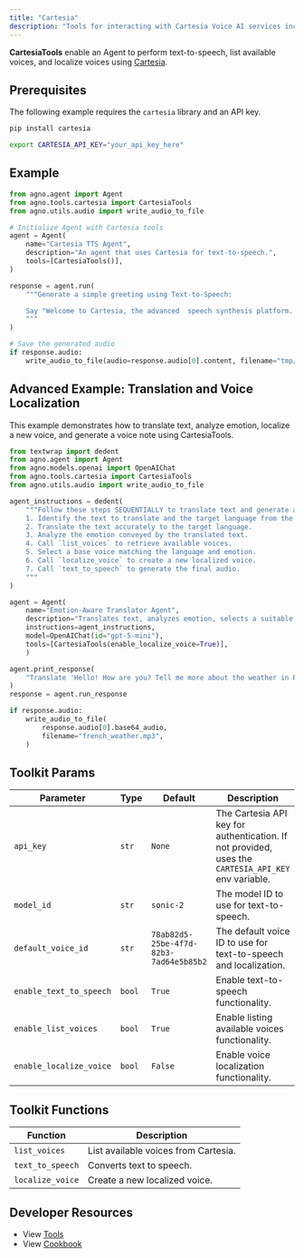 ```yaml
---
title: "Cartesia"
description: "Tools for interacting with Cartesia Voice AI services including text-to-speech and voice localization"
---
```


**CartesiaTools** enable an Agent to perform text-to-speech, list available voices, and localize voices using [Cartesia](https://docs.cartesia.ai/).

## Prerequisites

The following example requires the `cartesia` library and an API key.

```bash
pip install cartesia
```

```bash
export CARTESIA_API_KEY="your_api_key_here"
```

## Example

```python
from agno.agent import Agent
from agno.tools.cartesia import CartesiaTools
from agno.utils.audio import write_audio_to_file

# Initialize Agent with Cartesia tools
agent = Agent(
    name="Cartesia TTS Agent",
    description="An agent that uses Cartesia for text-to-speech.",
    tools=[CartesiaTools()],
)

response = agent.run(
    """Generate a simple greeting using Text-to-Speech:

    Say "Welcome to Cartesia, the advanced  speech synthesis platform. This speech is generated by an agent."
    """
)

# Save the generated audio
if response.audio:
    write_audio_to_file(audio=response.audio[0].content, filename="tmp/greeting.mp3")

```

## Advanced Example: Translation and Voice Localization

This example demonstrates how to translate text, analyze emotion, localize a new voice, and generate a voice note using CartesiaTools.

```python
from textwrap import dedent
from agno.agent import Agent
from agno.models.openai import OpenAIChat
from agno.tools.cartesia import CartesiaTools
from agno.utils.audio import write_audio_to_file

agent_instructions = dedent(
    """Follow these steps SEQUENTIALLY to translate text and generate a localized voice note:
    1. Identify the text to translate and the target language from the user request.
    2. Translate the text accurately to the target language.
    3. Analyze the emotion conveyed by the translated text.
    4. Call `list_voices` to retrieve available voices.
    5. Select a base voice matching the language and emotion.
    6. Call `localize_voice` to create a new localized voice.
    7. Call `text_to_speech` to generate the final audio.
    """
)

agent = Agent(
    name="Emotion-Aware Translator Agent",
    description="Translates text, analyzes emotion, selects a suitable voice, creates a localized voice, and generates a voice note (audio file) using Cartesia TTS tools.",
    instructions=agent_instructions,
    model=OpenAIChat(id="gpt-5-mini"),
    tools=[CartesiaTools(enable_localize_voice=True)],  
    )

agent.print_response(
    "Translate 'Hello! How are you? Tell me more about the weather in Paris?' to French and create a voice note."
)
response = agent.run_response

if response.audio:
    write_audio_to_file(
        response.audio[0].base64_audio,
        filename="french_weather.mp3",
    )
```

## Toolkit Params

| Parameter                | Type             | Default                                    | Description                                                                                       |
|--------------------------|------------------|--------------------------------------------|---------------------------------------------------------------------------------------------------|
| `api_key`                | `str`            | `None`                                     | The Cartesia API key for authentication. If not provided, uses the `CARTESIA_API_KEY` env variable. |
| `model_id`               | `str`            | `sonic-2`                                  | The model ID to use for text-to-speech.                                                         |
| `default_voice_id`       | `str`            | `78ab82d5-25be-4f7d-82b3-7ad64e5b85b2`      | The default voice ID to use for text-to-speech and localization.                                 |
| `enable_text_to_speech` | `bool`           | `True`                                     | Enable text-to-speech functionality.                                                             |
| `enable_list_voices`    | `bool`           | `True`                                     | Enable listing available voices functionality.                                                   |
| `enable_localize_voice` | `bool`           | `False`                                    | Enable voice localization functionality.                                                         |

## Toolkit Functions

| Function         | Description                                                                                                                                                                 |
|------------------|-----------------------------------------------------------------------------------------------------------------------------------------------------------------------------|
| `list_voices`    | List available voices from Cartesia.                 |
| `text_to_speech` | Converts text to speech.  |
| `localize_voice` | Create a new localized voice. |

## Developer Resources

- View [Tools](https://github.com/agno-agi/agno/blob/main/libs/agno/agno/tools/cartesia.py)
- View [Cookbook](https://github.com/agno-agi/agno/tree/main/cookbook/tools/cartesia_tools.py)
